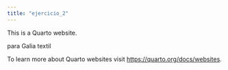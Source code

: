 ```yaml
---
title: "ejercicio_2"
---
```


This is a Quarto website.

para Galia textil


To learn more about Quarto websites visit <https://quarto.org/docs/websites>.
